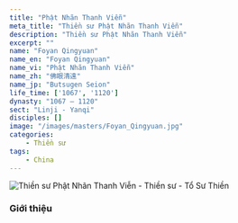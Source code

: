 ```yaml
---
title: "Phật Nhãn Thanh Viễn"
meta_title: "Thiền sư Phật Nhãn Thanh Viễn"
description: "Thiền sư Phật Nhãn Thanh Viễn"
excerpt: ""
name: "Foyan Qingyuan"
name_en: "Foyan Qingyuan"
name_vi: "Phật Nhãn Thanh Viễn"
name_zh: "佛眼清遠"
name_jp: "Butsugen Seion"
life_time: ['1067', '1120']
dynasty: "1067 — 1120"
sect: "Linji - Yanqi"
disciples: []
image: "/images/masters/Foyan_Qingyuan.jpg"
categories:
    - Thiền sư
tags:
    - China
---
```


<img
  decoding="async"
  src="/images/masters/Foyan_Qingyuan.jpg"
  alt="Thiền sư Phật Nhãn Thanh Viễn - Thiền sư - Tổ Sư Thiền"
/>

### Giới thiệu
